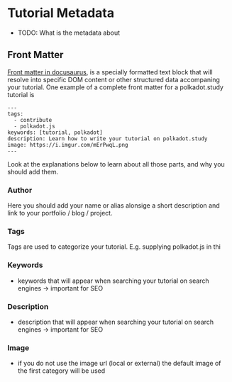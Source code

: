 # Tutorial Metadata

- TODO: What is the metadata about

## Front Matter

[Front matter in docusaurus](https://docusaurus.io/docs/next/create-doc#doc-front-matter), is a specially formatted text block that will resolve into specific DOM content or other structured data accompaning your tutorial.
One example of a complete front matter for a polkadot.study tutorial is

```
---
tags:
  - contribute
  - polkadot.js
keywords: [tutorial, polkadot]
description: Learn how to write your tutorial on polkadot.study
image: https://i.imgur.com/mErPwqL.png
---
```

Look at the explanations below to learn about all those parts, and why you should add them.

### Author

Here you should add your name or alias alonsige a short description and link to your portfolio / blog / project.

### Tags

Tags are used to categorize your tutorial. E.g. supplying polkadot.js in thi

### Keywords

- keywords that will appear when searching your tutorial on search engines -> important for SEO

### Description

- description that will appear when searching your tutorial on search engines -> important for SEO

### Image

- if you do not use the image url (local or external) the default image of the first category will be used
